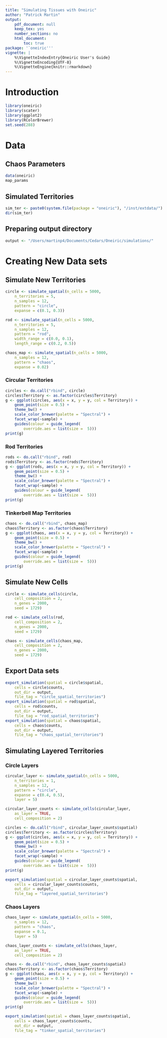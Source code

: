 ```yaml
---
title: "Simulating Tissues with Oneiric"
author: "Patrick Martin"
output:
    pdf_document: null
    keep_tex: yes
    number_sections: no
    html_document:
        toc: true
package: '`oneiric'''
vignette: |
    %\VignetteIndexEntry{Oneiric User's Guide}
    %\VignetteEncoding{UTF-8}
    %\VignetteEngine{knitr::rmarkdown}
---
```


#  Introduction

```r
library(oneiric)
library(scater)
library(ggplot2)
library(RColorBrewer)
set.seed(288)
```

# Data

## Chaos Parameters
```r

data(oneiric)
map_params
```

## Simulated Territories
```r
sim_ter <- paste0(system.file(package = "oneiric"), "/inst/extdata/")
dir(sim_ter)
```

## Preparing output directory

```r

output <- "/Users/martinp4/Documents/Cedars/Oneiric/simulations/"
```

# Creating New Data sets

## Simulate New Territories 

```r
circle <- simulate_spatial(n_cells = 5000,
    n_territories = 5,
    n_samples = 12,
    pattern = "circle",
    expanse = c(0.1, 0.3))

rod <- simulate_spatial(n_cells = 5000,
    n_territories = 5,
    n_samples = 12,
    pattern = "rod",
    width_range = c(0.0, 0.1),
    length_range = c(0.2, 0.5))

chaos_map <- simulate_spatial(n_cells = 5000,
    n_samples = 12,
    pattern = "chaos",
    expanse = 0.02)

```

### Circular Territories
```r
circles <- do.call("rbind", circle)
circles$Territory <- as.factor(circles$Territory)
g <- ggplot(circles, aes(x = x, y = y, col = Territory)) +
    geom_point(size = 0.5) +
    theme_bw() +
    scale_color_brewer(palette = "Spectral") +
    facet_wrap(~sample) +
    guides(colour = guide_legend(
        override.aes = list(size =  5)))
print(g)
```

### Rod Territories
```r
rods <- do.call("rbind", rod)
rods$Territory <- as.factor(rods$Territory)
g <- ggplot(rods, aes(x = x, y = y, col = Territory)) +
    geom_point(size = 0.5) +
    theme_bw() +
    scale_color_brewer(palette = "Spectral") +
    facet_wrap(~sample) +
    guides(colour = guide_legend(
        override.aes = list(size =  5)))
print(g)
```

### Tinkerbell Map Territories
```r
chaos <- do.call("rbind", chaos_map)
chaos$Territory <- as.factor(chaos$Territory)
g <- ggplot(chaos, aes(x = x, y = y, col = Territory)) +
    geom_point(size = 0.5) +
    theme_bw() +
    scale_color_brewer(palette = "Spectral") +
    facet_wrap(~sample) +
    guides(colour = guide_legend(
        override.aes = list(size =  5)))
print(g)
```

## Simulate New Cells

```r
circle <- simulate_cells(circle,
    cell_composition = 2,
    n_genes = 2000,
    seed = 1729)

rod <- simulate_cells(rod,
    cell_composition = 2,
    n_genes = 2000,
    seed = 1729)

chaos <- simulate_cells(chaos_map,
    cell_composition = 2,
    n_genes = 2000,
    seed = 1729)
```

## Export Data sets
```r
export_simulation(spatial = circle$spatial,
    cells = circle$counts,
    out_dir = output,
    file_tag = "circle_spatial_territories")
export_simulation(spatial = rod$spatial,
    cells = rod$counts,
    out_dir = output,
    file_tag = "rod_spatial_territories")
export_simulation(spatial = chaos$spatial,
    cells = chaos$counts,
    out_dir = output,
    file_tag = "chaos_spatial_territories")
```

## Simulating Layered Territories 
### Circle Layers
```r
circular_layer <- simulate_spatial(n_cells = 5000,
    n_territories = 1,
    n_samples = 12,
    pattern = "circle",
    expanse = c(0.4, 0.5),
    layer = 5)

circular_layer_counts <- simulate_cells(circular_layer,
    as_layer = TRUE,
    cell_composition = 2)

circles <- do.call("rbind", circular_layer_counts$spatial)
circles$Territory <- as.factor(circles$Territory)
g <- ggplot(circles, aes(x = x, y = y, col = Territory)) +
    geom_point(size = 0.5) +
    theme_bw() +
    scale_color_brewer(palette = "Spectral") +
    facet_wrap(~sample) +
    guides(colour = guide_legend(
        override.aes = list(size =  5)))
print(g)

export_simulation(spatial = circular_layer_counts$spatial,
    cells = circular_layer_counts$counts,
    out_dir = output,
    file_tag = "layered_spatial_territories")

```
### Chaos Layers
```r
chaos_layer <- simulate_spatial(n_cells = 5000,
    n_samples = 12,
    pattern = "chaos",
    expanse = 0.1,
    layer = 5)

chaos_layer_counts <- simulate_cells(chaos_layer,
    as_layer = TRUE,
    cell_composition = 2)

chaos <- do.call("rbind", chaos_layer_counts$spatial)
chaos$Territory <- as.factor(chaos$Territory)
g <- ggplot(chaos, aes(x = x, y = y, col = Territory)) +
    geom_point(size = 0.5) +
    theme_bw() +
    scale_color_brewer(palette = "Spectral") +
    facet_wrap(~sample) +
    guides(colour = guide_legend(
        override.aes = list(size =  5)))
print(g)

export_simulation(spatial = chaos_layer_counts$spatial,
    cells = chaos_layer_counts$counts,
    out_dir = output,
    file_tag = "tinker_spatial_territories")

```